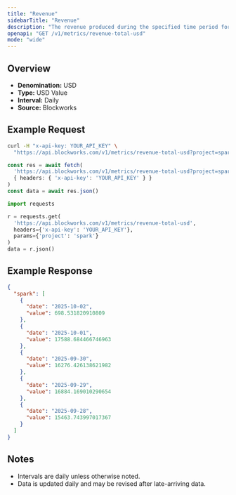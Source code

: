 ```yaml
---
title: "Revenue"
sidebarTitle: "Revenue"
description: "The revenue produced during the specified time period for given project."
openapi: "GET /v1/metrics/revenue-total-usd"
mode: "wide"
---
```


## Overview

- **Denomination:** USD
- **Type:** USD Value
- **Interval:** Daily
- **Source:** Blockworks

## Example Request

<CodeGroup>

```bash cURL
curl -H "x-api-key: YOUR_API_KEY" \
  "https://api.blockworks.com/v1/metrics/revenue-total-usd?project=spark"
```

```typescript TypeScript
const res = await fetch(
  'https://api.blockworks.com/v1/metrics/revenue-total-usd?project=spark',
  { headers: { 'x-api-key': 'YOUR_API_KEY' } }
)
const data = await res.json()
```

```python Python
import requests

r = requests.get(
  'https://api.blockworks.com/v1/metrics/revenue-total-usd',
  headers={'x-api-key': 'YOUR_API_KEY'},
  params={'project': 'spark'}
)
data = r.json()
```

</CodeGroup>

## Example Response

```json
{
  "spark": [
    {
      "date": "2025-10-02",
      "value": 698.531820910809
    },
    {
      "date": "2025-10-01",
      "value": 17588.684466746963
    },
    {
      "date": "2025-09-30",
      "value": 16276.426138621982
    },
    {
      "date": "2025-09-29",
      "value": 16884.169010290654
    },
    {
      "date": "2025-09-28",
      "value": 15463.743997017367
    }
  ]
}
```

## Notes
- Intervals are daily unless otherwise noted.
- Data is updated daily and may be revised after late-arriving data.
